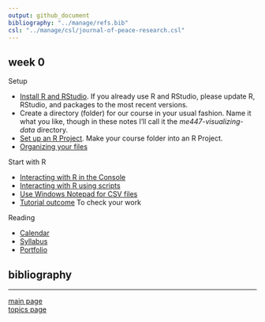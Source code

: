 ```yaml
---
output: github_document
bibliography: "../manage/refs.bib" 
csl: "../manage/csl/journal-of-peace-research.csl"
---
```


## week 0

Setup

- [Install R and RStudio](https://github.com/DSR-RHIT/install-R-and-RStudio). If you already use R and RStudio, please update R, RStudio, and packages to the most recent versions. 
- Create a directory (folder) for our course in your usual fashion. Name it what you like, though in these notes I'll call it the  *me447-visualizing-data* directory. 
- [Set up an R Project](https://github.com/DSR-RHIT/install-R-and-RStudio). Make your course folder into an R Project.  
- [Organizing your files](cm/tut-01_organize-files.md)
 
Start with R  

- [Interacting with R in the Console](cm/tut-02_using-console.md)
- [Interacting with R using scripts](cm/tut-03_using-scripts.md)
- [Use Windows Notepad for CSV files](cm/tut-04_notepad-for-csv.md)
- [Tutorial outcome](practiceR/tut01_first-script.R) To check your work 

Reading

- [Calendar](cm/admin-02_calendar.pdf) 
- [Syllabus](cm/admin-03_syllabus.md) 
- [Portfolio](cm/folio-01_portfolio-requirements.md)


## bibliography 

<div id="refs"></div>
  
---

[main page](../README.md)<br>
[topics page](README-by-topic.md)
